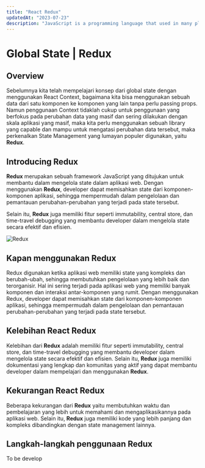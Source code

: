 ```yaml
---
title: "React Redux"
updatedAt: "2023-07-23"
description: "JavaScript is a programming language that used in many platform."
---
```


# Global State | Redux

## Overview

Sebelumnya kita telah mempelajari konsep dari global state dengan menggunakan React Context, bagaimana kita bisa menggunakan sebuah data dari satu komponen ke komponen yang lain tanpa perlu passing props. Namun penggunaan Context tidaklah cukup untuk penggunaan yang berfokus pada perubahan data yang masif dan sering dilakukan dengan skala aplikasi yang masif, maka kita perlu menggunakan sebuah library yang capable dan mampu untuk mengatasi perubahan data tersebut, maka perkenalkan State Management yang lumayan populer digunakan, yaitu **Redux**.

## Introducing **Redux**

**Redux** merupakan sebuah framework JavaScript yang ditujukan untuk membantu dalam mengelola state dalam aplikasi web. Dengan menggunakan **Redux**, developer dapat memisahkan state dari komponen-komponen aplikasi, sehingga mempermudah dalam pengelolaan dan pemantauan perubahan-perubahan yang terjadi pada state tersebut.

Selain itu, **Redux** juga memiliki fitur seperti immutability, central store, dan time-travel debugging yang membantu developer dalam mengelola state secara efektif dan efisien.

![Redux](https://www.freecodecamp.org/news/content/images/size/w1000/2022/06/2.png "Redux")

## Kapan menggunakan **Redux**

Redux digunakan ketika aplikasi web memiliki state yang kompleks dan berubah-ubah, sehingga membutuhkan pengelolaan yang lebih baik dan terorganisir. Hal ini sering terjadi pada aplikasi web yang memiliki banyak komponen dan interaksi antar-komponen yang rumit. Dengan menggunakan Redux, developer dapat memisahkan state dari komponen-komponen aplikasi, sehingga mempermudah dalam pengelolaan dan pemantauan perubahan-perubahan yang terjadi pada state tersebut.

## Kelebihan React **Redux**

Kelebihan dari **Redux** adalah memiliki fitur seperti immutability, central store, dan time-travel debugging yang membantu developer dalam mengelola state secara efektif dan efisien. Selain itu, **Redux** juga memiliki dokumentasi yang lengkap dan komunitas yang aktif yang dapat membantu developer dalam mempelajari dan menggunakan **Redux**.

## Kekurangan React **Redux**

Beberapa kekurangan dari **Redux** yaitu membutuhkan waktu dan pembelajaran yang lebih untuk memahami dan mengaplikasikannya pada aplikasi web. Selain itu, **Redux** juga memiliki kode yang lebih panjang dan kompleks dibandingkan dengan state management lainnya.

## Langkah-langkah penggunaan **Redux**

To be develop
